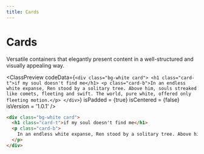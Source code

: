 ```yaml
---
title: Cards
---
```



# Cards

Versatile containers that elegantly present content in a well-structured and visually appealing way.

<ClassPreview
  codeData={`
    <div class="bg-white card">
        <h1 class="card-t">if my soul doesn't find me</h1>
        <p class="card-b">In an endless white expanse, Ren stood by a solitary tree. Above him, souls streaked like comets, fleeting and swift. The world, pure white, offered only fleeting motion.</p>
    </div>
  `}
  isPadded = {true}
  isCentered = {false}
  isVersion = '1.0.1'
/>

```html
<div class="bg-white card">
  <h1 class="card-t">if my soul doesn't find me</h1>
  <p class="card-b">
    In an endless white expanse, Ren stood by a solitary tree. Above him, souls streaked like comets, fleeting and swift. The world, pure white, offered only fleeting motion.
  </p>
</div>
```